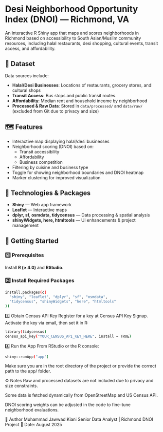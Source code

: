 # Desi Neighborhood Opportunity Index (DNOI) — Richmond, VA

An interactive R Shiny app that maps and scores neighborhoods in Richmond based on accessibility to South Asian/Muslim community resources, including halal restaurants, desi shopping, cultural events, transit access, and affordability.

## 📁 Dataset

Data sources include:

- **Halal/Desi Businesses**: Locations of restaurants, grocery stores, and cultural shops  
- **Transit Access**: Bus stops and public transit routes  
- **Affordability**: Median rent and household income by neighborhood  
- **Processed & Raw Data**: Stored in `data/processed/` and `data/raw/` (excluded from Git due to privacy and size)  

## 🗺️ Features

- Interactive map displaying halal/desi businesses  
- Neighborhood scoring (DNOI) based on:  
  - Transit accessibility  
  - Affordability  
  - Business competition  
- Filtering by cuisine and business type  
- Toggle for showing neighborhood boundaries and DNOI heatmap  
- Marker clustering for improved visualization  

## 🔧 Technologies & Packages

- **Shiny** — Web app framework  
- **Leaflet** — Interactive maps  
- **dplyr, sf, osmdata, tidycensus** — Data processing & spatial analysis  
- **shinyWidgets, here, htmltools** — UI enhancements & project management  

## 🚀 Getting Started

### 1️⃣ Prerequisites

Install **R (≥ 4.0)** and **RStudio**.

### 2️⃣ Install Required Packages

```bash
install.packages(c(
  "shiny", "leaflet", "dplyr", "sf", "osmdata",
  "tidycensus", "shinyWidgets", "here", "htmltools"
))
```
3️⃣ Obtain Census API Key
Register for a key at Census API Key Signup. Activate the key via email, then set it in R:

```bash
library(tidycensus)
census_api_key("YOUR_CENSUS_API_KEY_HERE", install = TRUE)
```
4️⃣ Run the App
From RStudio or the R console:

```bash
shiny::runApp("app")
```
Make sure you are in the root directory of the project or provide the correct path to the app/ folder.

⚙️ Notes
Raw and processed datasets are not included due to privacy and size constraints.

Some data is fetched dynamically from OpenStreetMap and US Census API.

DNOI scoring weights can be adjusted in the code to fine-tune neighborhood evaluations.

📌 Author
Muhammad Jawwad Kiani
Senior Data Analyst | Richmond DNOI Project
📅 Date: August 2025
